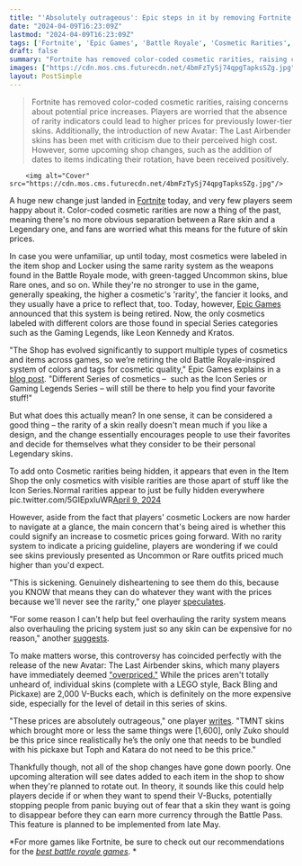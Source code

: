 ```yaml
---
title: "'Absolutely outrageous': Epic steps in it by removing Fortnite's cosmetic rarity system and immediately selling skins deemed overpriced by angry players"
date: "2024-04-09T16:23:09Z"
lastmod: "2024-04-09T16:23:09Z"
tags: ['Fortnite', 'Epic Games', 'Battle Royale', 'Cosmetic Rarities', 'Skin Prices', 'Item Shop', 'Avatar: The Last Airbender', 'Nintendo Switch', 'PC', 'PlayStation', 'Xbox', 'Battle Royale Games']
draft: false
summary: "Fortnite has removed color-coded cosmetic rarities, raising concerns about potential price increases. Players are worried that the absence of rarity indicators could lead to higher prices for previously lower-tier skins. Additionally, the introduction of new Avatar: The Last Airbender skins has been met with criticism due to their perceived high cost. However, some upcoming shop changes, such as the addition of dates to items indicating their rotation, have been received positively."
images: ["https://cdn.mos.cms.futurecdn.net/4bmFzTySj74qpgTapksSZg.jpg"]
layout: PostSimple
---
```

> Fortnite has removed color-coded cosmetic rarities, raising concerns about potential price increases. Players are worried that the absence of rarity indicators could lead to higher prices for previously lower-tier skins. Additionally, the introduction of new Avatar: The Last Airbender skins has been met with criticism due to their perceived high cost. However, some upcoming shop changes, such as the addition of dates to items indicating their rotation, have been received positively.


        <img alt="Cover" src="https://cdn.mos.cms.futurecdn.net/4bmFzTySj74qpgTapksSZg.jpg"/>
        
A huge new change just landed in [Fortnite](https://www.gamesradar.com/fortnite-guide/) today, and very few players seem happy about it. Color-coded cosmetic rarities are now a thing of the past, meaning there's no more obvious separation between a Rare skin and a Legendary one, and fans are worried what this means for the future of skin prices.

In case you were unfamiliar, up until today, most cosmetics were labeled in the item shop and Locker using the same rarity system as the weapons found in the Battle Royale mode, with green-tagged Uncommon skins, blue Rare ones, and so on. While they're no stronger to use in the game, generally speaking, the higher a cosmetic's 'rarity', the fancier it looks, and they usually have a price to reflect that, too. Today, however, [Epic Games](https://www.gamesradar.com/uk/tag/epic-games/) announced that this system is being retired. Now, the only cosmetics labeled with different colors are those found in special Series categories such as the Gaming Legends, like Leon Kennedy and Kratos. 

"The Shop has evolved significantly to support multiple types of cosmetics and items across games, so we’re retiring the old Battle Royale-inspired system of colors and tags for cosmetic quality," Epic Games explains in a [<u>blog post</u>](https://www.fortnite.com/news/new-and-upcoming-fortnite-shop-and-locker-changes?lang=en-US). "Different Series of cosmetics –  such as the Icon Series or Gaming Legends Series – will still be there to help you find your favorite stuff!"

But what does this actually mean? In one sense, it can be considered a good thing – the rarity of a skin really doesn't mean much if you like a design, and the change essentially encourages people to use their favorites and decide for themselves what they consider to be their personal Legendary skins. 

To add onto Cosmetic rarities being hidden, it appears that even in the Item Shop the only cosmetics with visible rarities are those apart of stuff like the Icon Series.Normal rarities appear to just be fully hidden everywhere pic.twitter.com/5GIEpxluWR[April 9, 2024](https://twitter.com/iFireMonkey/status/1777619918931816888)

However, aside from the fact that players' cosmetic Lockers are now harder to navigate at a glance, the main concern that's being aired is whether this could signify an increase to cosmetic prices going forward. With no rarity system to indicate a pricing guideline, players are wondering if we could see skins previously presented as Uncommon or Rare outfits priced much higher than you'd expect.

"This is sickening. Genuinely disheartening to see them do this, because you KNOW that means they can do whatever they want with the prices because we'll never see the rarity," one player [speculates](https://x.com/theragingreaper/status/1777624582716825832).

"For some reason I can't help but feel overhauling the rarity system means also overhauling the pricing system just so any skin can be expensive for no reason," another [suggests](https://twitter.com/PastryWaffles_/status/1777625739904295084?t=ljf9tDOQQDqStEqICpbsMA&s=19).

To make matters worse, this controversy has coincided perfectly with the release of the new Avatar: The Last Airbender skins, which many players have immediately deemed ["overpriced."](https://twitter.com/HaazeNation/status/1777680782292566401?t=y2pDDWvBHFNCSUhQzC7Xcg&s=19) While the prices aren't totally unheard of, individual skins (complete with a LEGO style, Back Bling and Pickaxe) are 2,000 V-Bucks each, which is definitely on the more expensive side, especially for the level of detail in this series of skins.

"These prices are absolutely outrageous," one player [<u>writes</u>](https://www.reddit.com/r/FortNiteBR/comments/1bzqvra/these_prices_are_absolutely_outrageous/?utm_source=share&utm_medium=web3x&utm_name=web3xcss&utm_term=1&utm_content=share_button). "TMNT skins which brought more or less the same things were [1,600], only Zuko should be this price since realistically he’s the only one that needs to be bundled with his pickaxe but Toph and Katara do not need to be this price."

Thankfully though, not all of the shop changes have gone down poorly. One upcoming alteration will see dates added to each item in the shop to show when they're planned to rotate out. In theory, it sounds like this could help players decide if or when they want to spend their V-Bucks, potentially stopping people from panic buying out of fear that a skin they want is going to disappear before they can earn more currency through the Battle Pass. This feature is planned to be implemented from late May. 

*For more games like Fortnite, be sure to check out our recommendations for the *[<u><em>best battle royale games</em></u>](https://www.gamesradar.com/best-battle-royale-games/)*. *
        